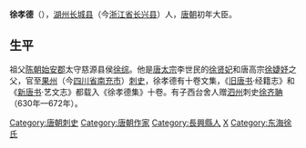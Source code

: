 '''徐孝德'''（{{bd|？||7世纪||catIdx=X}}），[[湖州_(隋朝)|湖州]][[长城县|长城县]]（今[[浙江省|浙江省]][[长兴县|长兴县]]）人，[[唐朝|唐朝]]初年大臣。
==生平==
祖父[[陈朝|陈朝]][[始安郡|始安郡]]太守慈源县侯[[徐综|徐综]]。他是[[唐太宗|唐太宗]]李世民的[[徐惠|徐贤妃]]和唐高宗[[徐婕妤_(唐高宗)|徐婕妤]]之父，官至[[果州|果州]]（今[[四川省|四川省]][[南充市|南充市]]）[[刺史|刺史]]，徐孝德有十卷文集，《[[旧唐书|旧唐书]]·经籍志》和《[[新唐书|新唐书]]·艺文志》都载入《徐孝德集》十卷。有子西台舍人赠[[泗州|泗州]]刺史[[徐齐聃|徐齐聃]]（630年—672年）。

{{唐朝官员小作品}}
[[Category:唐朝刺史|Category:唐朝刺史]]
[[Category:唐朝作家|Category:唐朝作家]]
[[Category:長興縣人|Category:長興縣人]]
[[Category:徐姓|X]]
[[Category:东海徐氏|Category:东海徐氏]]